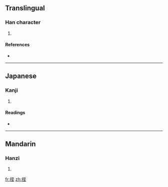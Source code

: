 ==Translingual==

===Han character===
{{Han char|rn=64|rad=手|as=06|sn=9|four=5101<sub>4</sub>|canj=手一戈土 (QMIG)}}

# {{defn|Han|sort=手06}}

====References====
* {{Han ref|kx=0429.110|dkj=12025|dj=0778.060|hdz=31868.130|uh=6303|ud=25347|bh=CED9|bd=52953}}

----

==Japanese==

===Kanji===
{{ja-kanji|grade=|rs=手06}}

# {{defn|Japanese|sort=手06}}

====Readings====
* {{ja-readings|on=[[ちつ]] (chitsu), [[じち]] (jichi), [[てつ]] (tetsu), [[でち]] (dechi)|kun=[[さす]] (sasu)}}

----

==Mandarin==

===Hanzi===
{{cmn-hanzi|pin=[[zhì]] ([[zhi4]])|wg=chih<sup>4</sup>}}

# {{defn|Mandarin|sort=手06}}

[[fr:挃]]
[[zh:挃]]